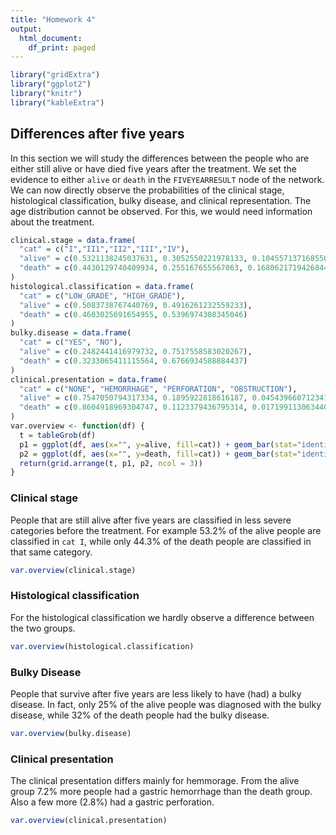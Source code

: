 ```yaml
---
title: "Homework 4"
output:
  html_document:
    df_print: paged
---
```


```r
library("gridExtra")
library("ggplot2")
library("knitr")
library("kableExtra")
```

## Differences after five years
In this section we will study the differences between the people who are either still alive or have died five years after the treatment. We set the evidence to either `alive` or `death` in the `FIVEYEARRESULT` node of the network. We can now directly observe the probabilities of the clinical stage, histological classification, bulky disease, and clinical representation. The age distribution cannot be observed. For this, we would need information about the treatment. 

```r
clinical.stage = data.frame( 
  "cat" = c("I","II1","II2","III","IV"),
  "alive" = c(0.5321138245037631, 0.3052550221978133, 0.1045571371685505, 0.002330945399205274, 0.05574307073066786),
  "death" = c(0.4430129740409934, 0.255167655567063, 0.1680621719426844, 0.004706224877615442, 0.129050973571644)
)
histological.classification = data.frame( 
  "cat" = c("LOW_GRADE", "HIGH_GRADE"),
  "alive" = c(0.5083738767440769, 0.4916261232559233),
  "death" = c(0.4603025691654955, 0.5396974308345046)
)
bulky.disease = data.frame( 
  "cat" = c("YES", "NO"),
  "alive" = c(0.2482441416979732, 0.7517558583020267),
  "death" = c(0.3233065411115564, 0.6766934588884437)
)
clinical.presentation = data.frame( 
  "cat" = c("NONE", "HEMORRHAGE", "PERFORATION", "OBSTRUCTION"),
  "alive" = c(0.7547050794317334, 0.1895922818616187, 0.04543966071234194, 0.01026297799430604),
  "death" = c(0.8604918969304747, 0.1123379436795314, 0.01719911306344046, 0.009971046326553521)
)
var.overview <- function(df) {
  t = tableGrob(df)
  p1 = ggplot(df, aes(x="", y=alive, fill=cat)) + geom_bar(stat="identity", width=1) + guides(fill=FALSE)
  p2 = ggplot(df, aes(x="", y=death, fill=cat)) + geom_bar(stat="identity", width=1)
  return(grid.arrange(t, p1, p2, ncol = 3))
}
```

### Clinical stage

People that are still alive after five years are classified in less severe categories before the treatment. For example 53.2% of the alive people are classified in `cat I`, while only 44.3% of the death people are classified in that same category.

```r
var.overview(clinical.stage)
```

### Histological classification

For the histological classification we hardly observe a difference between the two groups.

```r
var.overview(histological.classification)
```

### Bulky Disease

People that survive after five years are less likely to have (had) a bulky disease. In fact, only 25% of the alive people was diagnosed with the bulky disease, while 32% of the death people had the bulky disease.

```r
var.overview(bulky.disease)
```

### Clinical presentation

The clinical presentation differs mainly for hemmorage. From the alive group 7.2% more people had a gastric hemorrhage than the death group. Also a few more (2.8%) had a gastric perforation.

```r
var.overview(clinical.presentation)
```